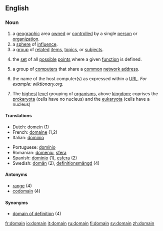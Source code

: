 ==English==

{{rank|looks|running|garden|887|domain|touch|higher|military}}

===Noun===
{{en-noun-reg}}

# a [[geographic]] area [[own]]ed or [[controlled]] by a single [[person]] or [[organization]].
# a [[sphere]] of [[influence]].
# a [[group]] of [[related]] [[item]]s, [[topic]]s, or [[subject]]s.
# {{math}} the [[set]] of all [[possible]] [[point]]s where a given [[function]] is defined.
# {{computing}} a group of [[computer]]s that share a [[common]] [[network address]].
# {{computing}} {{Internet}} the name of the host computer(s) as expressed within a [[URL]]. ''For example: wiktionary.org.''
#{{taxonomy}} The [[highest]] [[level]] grouping of [[organism]]s, above [[kingdom]]; coprises the [[prokaryota]] (cells have no nucleus) and the [[eukaryota]] (cells have a nucleus)

==== Translations ====
{{top}}
*Dutch: [[domein]] {{n}} (1)
*French: [[domaine]] {{f}} (1,2)
*Italian: [[dominio]] {{m}}
{{mid}}
*Portuguese: [[domínio]] {{m}}
*Romanian: [[domeniu]], [[sfera]]
*Spanish: [[dominio]] {{m}} (1), [[esfera]] {{f}} (2)
*Swedish: [[domän]] {{c}} (2), [[definitionsmängd]] {{c}} (4)
{{bottom}}

==== Antonyms ====
*[[range]] (4)
*[[codomain]] (4)

==== Synonyms ====
*[[domain of definition]] (4)

[[fr:domain]]
[[io:domain]]
[[it:domain]]
[[ru:domain]]
[[fi:domain]]
[[sv:domain]]
[[zh:domain]]